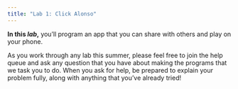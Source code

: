 ```yaml
---
title: "Lab 1: Click Alonso"
---
```


::: learn
<p><strong>In this <em>lab</em>,</strong> you'll program an app that you can share with others and play on your phone.</p>

As you work through any lab this summer, please feel free to join the help queue and ask any question that you have about making the programs that we task you to do. When you ask for help, be prepared to explain your problem fully, along with anything that you've already tried!
:::